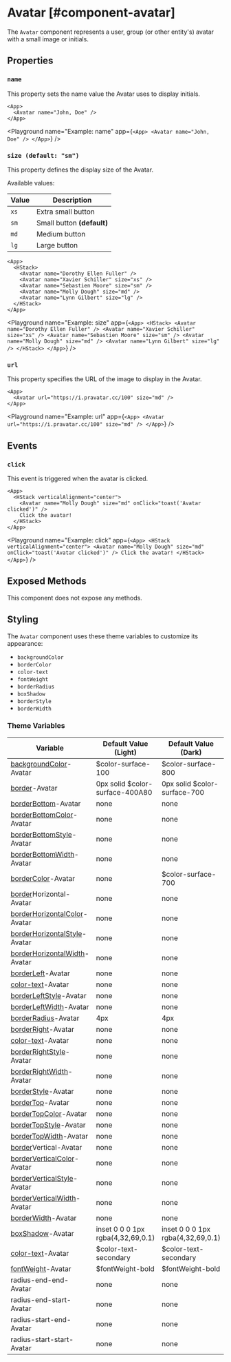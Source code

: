 
# Avatar [#component-avatar]

The `Avatar` component represents a user, group (or other entity's) avatar with a small image or initials.

## Properties

### `name`

This property sets the name value the Avatar uses to display initials.

```ueml copy
<App>
  <Avatar name="John, Doe" />
</App>
```

<Playground
  name="Example: name"
  app={`
    <App>
      <Avatar name="John, Doe" />
    </App>
  `}
/>

### `size (default: "sm")`

This property defines the display size of the Avatar.

Available values:

| Value | Description |
| --- | --- |
| `xs` | Extra small button |
| `sm` | Small button **(default)** |
| `md` | Medium button |
| `lg` | Large button |

```ueml copy
<App>
  <HStack>
    <Avatar name="Dorothy Ellen Fuller" />
    <Avatar name="Xavier Schiller" size="xs" />
    <Avatar name="Sebastien Moore" size="sm" />
    <Avatar name="Molly Dough" size="md" />
    <Avatar name="Lynn Gilbert" size="lg" />
  </HStack>
</App>
```

<Playground
  name="Example: size"
  app={`
    <App>
      <HStack>
        <Avatar name="Dorothy Ellen Fuller" />
        <Avatar name="Xavier Schiller" size="xs" />
        <Avatar name="Sebastien Moore" size="sm" />
        <Avatar name="Molly Dough" size="md" />
        <Avatar name="Lynn Gilbert" size="lg" />
      </HStack>
    </App>
  `}
/>

### `url`

This property specifies the URL of the image to display in the Avatar.

```ueml copy
<App>
  <Avatar url="https://i.pravatar.cc/100" size="md" />
</App>
```

<Playground
  name="Example: url"
  app={`
    <App>
      <Avatar url="https://i.pravatar.cc/100" size="md" />
    </App>
  `}
/>

## Events

### `click`

This event is triggered when the avatar is clicked.

```ueml copy
<App>
  <HStack verticalAlignment="center">
    <Avatar name="Molly Dough" size="md" onClick="toast('Avatar clicked')" />
    Click the avatar!
  </HStack>
</App>
```

<Playground
  name="Example: click"
  app={`
    <App>
      <HStack verticalAlignment="center">
        <Avatar name="Molly Dough" size="md" onClick="toast('Avatar clicked')" />
        Click the avatar!
      </HStack>
    </App>
  `}
/>

## Exposed Methods

This component does not expose any methods.

## Styling

The `Avatar` component uses these theme variables to customize its appearance:

- `backgroundColor`
- `borderColor`
- `color-text`
- `fontWeight`
- `borderRadius`
- `boxShadow`
- `borderStyle`
- `borderWidth`

### Theme Variables

| Variable | Default Value (Light) | Default Value (Dark) |
| --- | --- | --- |
| [backgroundColor](../styles-and-themes/common-units/#color)-Avatar | $color-surface-100 | $color-surface-800 |
| [border](../styles-and-themes/common-units/#border)-Avatar | 0px solid $color-surface-400A80 | 0px solid $color-surface-700 |
| [borderBottom](../styles-and-themes/common-units/#border)-Avatar | <GrayText>none</GrayText> | <GrayText>none</GrayText> |
| [borderBottomColor](../styles-and-themes/common-units/#color)-Avatar | <GrayText>none</GrayText> | <GrayText>none</GrayText> |
| [borderBottomStyle](../styles-and-themes/common-units/#border-style)-Avatar | <GrayText>none</GrayText> | <GrayText>none</GrayText> |
| [borderBottomWidth](../styles-and-themes/common-units/#size)-Avatar | <GrayText>none</GrayText> | <GrayText>none</GrayText> |
| [borderColor](../styles-and-themes/common-units/#color)-Avatar | <GrayText>none</GrayText> | $color-surface-700 |
| [border](../styles-and-themes/common-units/#border)Horizontal-Avatar | <GrayText>none</GrayText> | <GrayText>none</GrayText> |
| [borderHorizontalColor](../styles-and-themes/common-units/#color)-Avatar | <GrayText>none</GrayText> | <GrayText>none</GrayText> |
| [borderHorizontalStyle](../styles-and-themes/common-units/#border-style)-Avatar | <GrayText>none</GrayText> | <GrayText>none</GrayText> |
| [borderHorizontalWidth](../styles-and-themes/common-units/#size)-Avatar | <GrayText>none</GrayText> | <GrayText>none</GrayText> |
| [borderLeft](../styles-and-themes/common-units/#border)-Avatar | <GrayText>none</GrayText> | <GrayText>none</GrayText> |
| [color-text](../styles-and-themes/common-units/#color)-Avatar | <GrayText>none</GrayText> | <GrayText>none</GrayText> |
| [borderLeftStyle](../styles-and-themes/common-units/#border-style)-Avatar | <GrayText>none</GrayText> | <GrayText>none</GrayText> |
| [borderLeftWidth](../styles-and-themes/common-units/#size)-Avatar | <GrayText>none</GrayText> | <GrayText>none</GrayText> |
| [borderRadius](../styles-and-themes/common-units/#border-rounding)-Avatar | 4px | 4px |
| [borderRight](../styles-and-themes/common-units/#border)-Avatar | <GrayText>none</GrayText> | <GrayText>none</GrayText> |
| [color-text](../styles-and-themes/common-units/#color)-Avatar | <GrayText>none</GrayText> | <GrayText>none</GrayText> |
| [borderRightStyle](../styles-and-themes/common-units/#border-style)-Avatar | <GrayText>none</GrayText> | <GrayText>none</GrayText> |
| [borderRightWidth](../styles-and-themes/common-units/#size)-Avatar | <GrayText>none</GrayText> | <GrayText>none</GrayText> |
| [borderStyle](../styles-and-themes/common-units/#border-style)-Avatar | <GrayText>none</GrayText> | <GrayText>none</GrayText> |
| [borderTop](../styles-and-themes/common-units/#border)-Avatar | <GrayText>none</GrayText> | <GrayText>none</GrayText> |
| [borderTopColor](../styles-and-themes/common-units/#color)-Avatar | <GrayText>none</GrayText> | <GrayText>none</GrayText> |
| [borderTopStyle](../styles-and-themes/common-units/#border-style)-Avatar | <GrayText>none</GrayText> | <GrayText>none</GrayText> |
| [borderTopWidth](../styles-and-themes/common-units/#size)-Avatar | <GrayText>none</GrayText> | <GrayText>none</GrayText> |
| [border](../styles-and-themes/common-units/#border)Vertical-Avatar | <GrayText>none</GrayText> | <GrayText>none</GrayText> |
| [borderVerticalColor](../styles-and-themes/common-units/#color)-Avatar | <GrayText>none</GrayText> | <GrayText>none</GrayText> |
| [borderVerticalStyle](../styles-and-themes/common-units/#border-style)-Avatar | <GrayText>none</GrayText> | <GrayText>none</GrayText> |
| [borderVerticalWidth](../styles-and-themes/common-units/#size)-Avatar | <GrayText>none</GrayText> | <GrayText>none</GrayText> |
| [borderWidth](../styles-and-themes/common-units/#size)-Avatar | <GrayText>none</GrayText> | <GrayText>none</GrayText> |
| [boxShadow](../styles-and-themes/common-units/#boxShadow)-Avatar | inset 0 0 0 1px rgba(4,32,69,0.1) | inset 0 0 0 1px rgba(4,32,69,0.1) |
| [color-text](../styles-and-themes/common-units/#color)-Avatar | $color-text-secondary | $color-text-secondary |
| [fontWeight](../styles-and-themes/common-units/#fontWeight)-Avatar | $fontWeight-bold | $fontWeight-bold |
| radius-end-end-Avatar | <GrayText>none</GrayText> | <GrayText>none</GrayText> |
| radius-end-start-Avatar | <GrayText>none</GrayText> | <GrayText>none</GrayText> |
| radius-start-end-Avatar | <GrayText>none</GrayText> | <GrayText>none</GrayText> |
| radius-start-start-Avatar | <GrayText>none</GrayText> | <GrayText>none</GrayText> |
